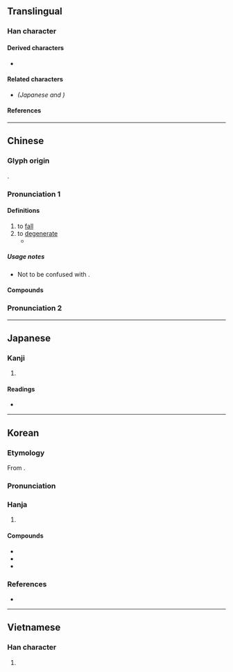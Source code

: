 {{also|堕|墜}}
{{character info}}
==Translingual==
{{Han simplified forms|墮|[[堕]]|堕}}

===Han character===
{{Han char|rn=32|rad=土|as=12|sn=15|four=74104|canj=NBG,XNBG|ids=⿱隋土}}

====Derived characters====
* {{l|mul|[[𡃏]], [[𭐄]], [[𣟁]], [[𥶴]]}}

====Related characters====
* {{l|mul|[[堕]]}} ''(Japanese {{w|shinjitai}} and {{w|simplified Chinese}})''

====References====
{{Han ref|kx=0239.110|dkj=05481|dj=0478.120|hdz=10484.030|uh=58AE}}

----

==Chinese==
{{zh-forms|s=堕|alt=𫝡,隓-obsolete,墯}}

===Glyph origin===
{{Han etym}}
{{Han compound|隋|土|c1=p|c2=s|ls=psc}}.

===Pronunciation 1===
{{zh-pron
|m=duò
|c=do6
|mn=ml:tō/qz:tō͘/tw:tūi
|mc=2+3
|oc=1,1+2
|cat=v
}}

====Definitions====
{{zh-hanzi}}

# to [[fall]]
# to [[degenerate]]
#* {{zh-x|故 上 悖 日月 之 明，下 爍 山川 之 精，中 墮 四時 之 施，惴耎 之 蟲，肖翹 之 物，莫不 失 其 性。|It is just as if, above, the brightness of the sun and moon were darkened; as if, beneath, the productive vigour of the hills and streams were dried up; and as if, between, the operation of the four seasons '''were brought to an end''': in which case there would not be a single weak and wriggling insect, nor any plant that grows up, which would not lose its proper nature.|ref=Zhuangzi-L}}

=====Usage notes=====
* Not to be confused with {{zh-l|墜}}.

====Compounds====
{{zh-der|墮馬|墮胎|呱呱墮地|墮落|墮負|如墮煙霧|墮淚|功墮垂成|心膽墮地|倭墮髻|偎慵墮懶|偷墮|墮雲霧中|墮珥遺簪|墮業|墮崖|墮地|墮車|撇呆打墮|白墮|捨墮|瀝膽墮肝|騎者善墮|金谷墮樓|自甘墮落|遺簪墮履}}

===Pronunciation 2===
{{zh-see|隳|v}}

----

==Japanese==
{{ja-kanji forms|堕|墮}}

===Kanji===
{{ja-kanji|grade=|rs=土12|shin=堕}}

# {{rfdef|ja|sort=土12}}

====Readings====
* {{ja-readings|on=[[だ]] (da)|kun=[[くずれる]] (kuzureru), [[くずす]] (kuzusu), [[おちる]] (ochiru)}}

----

==Korean==

===Etymology===
From {{der|ko|ltc|-}} {{ltc-l|墮|id=3}}.

{{collapse|
* {{hanja-dongguk|퇑〯|thwǎ}}
* {{hanja-sinjeung|타|tha}}
|Historical readings
|bg=#FFFFFF}}

===Pronunciation===
{{ko-hanja-pron|타|l=y}}

===Hanja===
{{ko-hanja-search}}
{{ko-hanja|떨어지다|떨어질|타}}

# {{hanja form of|타|to [[fall]]; to [[degenerate]]}}

====Compounds====
{{der-top3|Compounds}}
* {{ko-l|타락|墮落}}
* {{ko-l|타옥|墮獄}}
* {{ko-l|타태|墮胎}}
{{der-bottom}}

===References===
* {{R:hanjadoc|1985}}

----

==Vietnamese==

===Han character===
{{vi-readings|reading=đoạ, đụi, doạ, dụa|rs=土12}}

# {{rfdef|vi}}